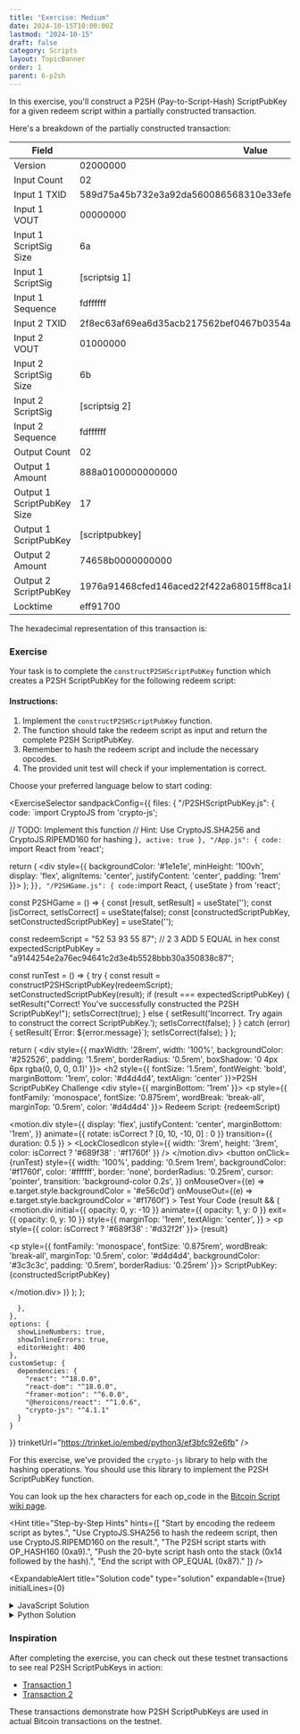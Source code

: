```yaml
---
title: "Exercise: Medium"
date: 2024-10-15T10:00:00Z
lastmod: "2024-10-15"
draft: false
category: Scripts
layout: TopicBanner
order: 1
parent: 6-p2sh
---
```


In this exercise, you'll construct a P2SH (Pay-to-Script-Hash) ScriptPubKey for a given redeem script within a partially constructed transaction.

Here's a breakdown of the partially constructed transaction:

| Field                    | Value                                                            |
| ------------------------ | ---------------------------------------------------------------- |
| Version                  | 02000000                                                         |
| Input Count              | 02                                                               |
| Input 1 TXID             | 589d75a45b732e3a92da560086568310e33efe5cfb26bcb2685d7ee712af7a3e |
| Input 1 VOUT             | 00000000                                                         |
| Input 1 ScriptSig Size   | 6a                                                               |
| Input 1 ScriptSig        | [scriptsig 1]                                                    |
| Input 1 Sequence         | fdffffff                                                         |
| Input 2 TXID             | 2f8ec63af69ea6d35acb217562bef0467b0354a2dad430a71051041e5cfd0499 |
| Input 2 VOUT             | 01000000                                                         |
| Input 2 ScriptSig Size   | 6b                                                               |
| Input 2 ScriptSig        | [scriptsig 2]                                                    |
| Input 2 Sequence         | fdffffff                                                         |
| Output Count             | 02                                                               |
| Output 1 Amount          | 888a0100000000000                                                |
| Output 1 ScriptPubKey Size| 17                                                              |
| Output 1 ScriptPubKey    | [scriptpubkey]                                                   |
| Output 2 Amount          | 74658b0000000000                                                 |
| Output 2 ScriptPubKey    | 1976a91468cfed146aced22f422a68015ff8ca180761912a88ac             |
| Locktime                 | eff91700                                                         |

The hexadecimal representation of this transaction is:

<CodeSnippet
    code="0200000002589d75a45b732e3a92da560086568310e33efe5cfb26bcb2685d7ee712af7a3e000000006a-[scriptsig 1]-fdffffff2f8ec63af69ea6d35acb217562bef0467b0354a2dad430a71051041e5cfd0499010000006b-[scriptsig 2]-fdffffff02888a01000000000017-[scriptpubkey]-74658b00000000001976a91468cfed146aced22f422a68015ff8ca180761912a88aceff91700"
    language="text"
    showLineNumbers={true}
/>

### Exercise

Your task is to complete the `constructP2SHScriptPubKey` function which creates a P2SH ScriptPubKey for the following redeem script:

<CodeSnippet
    code="    2 3 ADD 5 EQUAL"
    language="text"
    showLineNumbers={false}
/>

#### Instructions:
1. Implement the `constructP2SHScriptPubKey` function.
2. The function should take the redeem script as input and return the complete P2SH ScriptPubKey.
3. Remember to hash the redeem script and include the necessary opcodes.
4. The provided unit test will check if your implementation is correct.

Choose your preferred language below to start coding:

<ExerciseSelector
  sandpackConfig={{
    files: {
      "/P2SHScriptPubKey.js": {
        code: `import CryptoJS from 'crypto-js';

  // TODO: Implement this function
  // Hint: Use CryptoJS.SHA256 and CryptoJS.RIPEMD160 for hashing
}`,
        active: true
      },
      "/App.js": {
        code: `import React from 'react';

  return (
    <div style={{ backgroundColor: '#1e1e1e', minHeight: '100vh', display: 'flex', alignItems: 'center', justifyContent: 'center', padding: '1rem' }}>
      <P2SHGame />
    </div>
  );
}`
      },
      "/P2SHGame.js": {
        code: `import React, { useState } from 'react';

const P2SHGame = () => {
  const [result, setResult] = useState('');
  const [isCorrect, setIsCorrect] = useState(false);
  const [constructedScriptPubKey, setConstructedScriptPubKey] = useState('');

  const redeemScript = "52 53 93 55 87";  // 2 3 ADD 5 EQUAL in hex
  const expectedScriptPubKey = "a9144254e2a76ec94641c2d3e4b5528bbb30a350838c87";

  const runTest = () => {
    try {
      const result = constructP2SHScriptPubKey(redeemScript);
      setConstructedScriptPubKey(result);
      if (result === expectedScriptPubKey) {
        setResult("Correct! You've successfully constructed the P2SH ScriptPubKey!");
        setIsCorrect(true);
      } else {
        setResult('Incorrect. Try again to construct the correct ScriptPubKey.');
        setIsCorrect(false);
      }
    } catch (error) {
      setResult(\`Error: \${error.message}\`);
      setIsCorrect(false);
    }
  };

  return (
    <div style={{ maxWidth: '28rem', width: '100%', backgroundColor: '#252526', padding: '1.5rem', borderRadius: '0.5rem', boxShadow: '0 4px 6px rgba(0, 0, 0, 0.1)' }}>
      <h2 style={{ fontSize: '1.5rem', fontWeight: 'bold', marginBottom: '1rem', color: '#d4d4d4', textAlign: 'center' }}>P2SH ScriptPubKey Challenge</h2>
      <div style={{ marginBottom: '1rem' }}>
        <p style={{ fontFamily: 'monospace', fontSize: '0.875rem', wordBreak: 'break-all', marginTop: '0.5rem', color: '#d4d4d4' }}>
          Redeem Script: {redeemScript}
        </p>
      </div>
      <motion.div
        style={{
          display: 'flex',
          justifyContent: 'center',
          marginBottom: '1rem',
        }}
        animate={{ rotate: isCorrect ? [0, 10, -10, 0] : 0 }}
        transition={{ duration: 0.5 }}
      >
        <LockClosedIcon style={{ width: '3rem', height: '3rem', color: isCorrect ? '#689f38' : '#f1760f' }} />
      </motion.div>
      <button
        onClick={runTest}
        style={{
          width: '100%',
          padding: '0.5rem 1rem',
          backgroundColor: '#f1760f',
          color: '#ffffff',
          border: 'none',
          borderRadius: '0.25rem',
          cursor: 'pointer',
          transition: 'background-color 0.2s',
        }}
        onMouseOver={(e) => e.target.style.backgroundColor = '#e56c0d'}
        onMouseOut={(e) => e.target.style.backgroundColor = '#f1760f'}
      >
        Test Your Code
      </button>
      <AnimatePresence>
        {result && (
          <motion.div
            initial={{ opacity: 0, y: -10 }}
            animate={{ opacity: 1, y: 0 }}
            exit={{ opacity: 0, y: 10 }}
            style={{
              marginTop: '1rem',
              textAlign: 'center',
            }}
          >
            <p style={{ color: isCorrect ? '#689f38' : '#d32f2f' }}>
              {result}
            </p>
            <p style={{ 
              fontFamily: 'monospace', 
              fontSize: '0.875rem', 
              wordBreak: 'break-all', 
              marginTop: '0.5rem', 
              color: '#d4d4d4',
              backgroundColor: '#3c3c3c',
              padding: '0.5rem',
              borderRadius: '0.25rem'
            }}>
              ScriptPubKey: {constructedScriptPubKey}
            </p>
          </motion.div>
        )}
      </AnimatePresence>
    </div>
  );
};

      },
    },
    options: {
      showLineNumbers: true,
      showInlineErrors: true,
      editorHeight: 400
    },
    customSetup: {
      dependencies: {
        "react": "^18.0.0",
        "react-dom": "^18.0.0",
        "framer-motion": "^6.0.0",
        "@heroicons/react": "^1.0.6",
        "crypto-js": "^4.1.1"
      }
    }
  }}
  trinketUrl="https://trinket.io/embed/python3/ef3bfc92e6fb"
/>

For this exercise, we've provided the `crypto-js` library to help with the hashing operations. You should use this library to implement the P2SH ScriptPubKey function.

You can look up the hex characters for each op_code in the [Bitcoin Script wiki page](https://en.bitcoin.it/wiki/Script).

<Hint
    title="Step-by-Step Hints"
    hints={[
        "Start by encoding the redeem script as bytes.",
        "Use CryptoJS.SHA256 to hash the redeem script, then use CryptoJS.RIPEMD160 on the result.",
        "The P2SH script starts with OP_HASH160 (0xa9).",
        "Push the 20-byte script hash onto the stack (0x14 followed by the hash).",
        "End the script with OP_EQUAL (0x87)."
    ]}
/>

<ExpandableAlert
  title="Solution code"
  type="solution"
  expandable={true}
  initialLines={0}
>
  <details>
    <summary>JavaScript Solution</summary>
    ```javascript
    import CryptoJS from 'crypto-js';

    export function constructP2SHScriptPubKey(redeemScript) {
        // Convert redeem script from hex to WordArray
        const scriptWordArray = CryptoJS.enc.Hex.parse(redeemScript.replace(/\s/g, ''));
        
        // Hash the redeem script
        const sha256Hash = CryptoJS.SHA256(scriptWordArray);
        const ripemd160Hash = CryptoJS.RIPEMD160(sha256Hash);
        
        // Convert hash to hex
        const scriptHash = ripemd160Hash.toString(CryptoJS.enc.Hex);
        
        // Construct the P2SH script
        const p2shScript = 'a914' + scriptHash + '87';
        
        return p2shScript;
    }
    ```
  </details>

  <details>
    <summary>Python Solution</summary>
    ```python
    import hashlib

    def construct_p2sh_scriptpubkey(redeem_script: str) -> str:
        # Encode the redeem script as bytes
        script_bytes = bytes.fromhex(redeem_script.replace(" ", ""))
        
        # Hash the redeem script
        sha256_hash = hashlib.sha256(script_bytes).digest()
        ripemd160_hash = hashlib.new('ripemd160', sha256_hash).digest()
        
        # Construct the P2SH script
        p2sh_script = b'\xa9\x14' + ripemd160_hash + b'\x87'
        
        return p2sh_script.hex()
    ```
  </details>
</ExpandableAlert>

### Inspiration

After completing the exercise, you can check out these testnet transactions to see real P2SH ScriptPubKeys in action:
- [Transaction 1](https://mempool.space/testnet/tx/463782617f0e6a69102530caa9ba2fe48f996128378af99ee437a22660afc5a7)
- [Transaction 2](https://mempool.space/testnet/tx/4bb9f0a567e83f8ef3b5a18d9b2b19e1139f302471ad03246be50598151d019a)

These transactions demonstrate how P2SH ScriptPubKeys are used in actual Bitcoin transactions on the testnet.